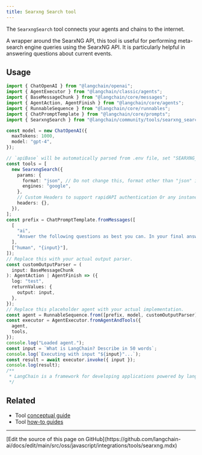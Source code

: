 ```yaml
---
title: Searxng Search tool
---
```


The `SearxngSearch` tool connects your agents and chains to the internet.

A wrapper around the SearxNG API, this tool is useful for performing meta-search engine queries using the SearxNG API. It is particularly helpful in answering questions about current events.

## Usage

```typescript
import { ChatOpenAI } from "@langchain/openai";
import { AgentExecutor } from "@langchain/classic/agents";
import { BaseMessageChunk } from "@langchain/core/messages";
import { AgentAction, AgentFinish } from "@langchain/core/agents";
import { RunnableSequence } from "@langchain/core/runnables";
import { ChatPromptTemplate } from "@langchain/core/prompts";
import { SearxngSearch } from "@langchain/community/tools/searxng_search";

const model = new ChatOpenAI({
  maxTokens: 1000,
  model: "gpt-4",
});

// `apiBase` will be automatically parsed from .env file, set "SEARXNG_API_BASE" in .env,
const tools = [
  new SearxngSearch({
    params: {
      format: "json", // Do not change this, format other than "json" is will throw error
      engines: "google",
    },
    // Custom Headers to support rapidAPI authentication Or any instance that requires custom headers
    headers: {},
  }),
];
const prefix = ChatPromptTemplate.fromMessages([
  [
    "ai",
    "Answer the following questions as best you can. In your final answer, use a bulleted list markdown format.",
  ],
  ["human", "{input}"],
]);
// Replace this with your actual output parser.
const customOutputParser = (
  input: BaseMessageChunk
): AgentAction | AgentFinish => ({
  log: "test",
  returnValues: {
    output: input,
  },
});
// Replace this placeholder agent with your actual implementation.
const agent = RunnableSequence.from([prefix, model, customOutputParser]);
const executor = AgentExecutor.fromAgentAndTools({
  agent,
  tools,
});
console.log("Loaded agent.");
const input = `What is LangChain? Describe in 50 words`;
console.log(`Executing with input "${input}"...`);
const result = await executor.invoke({ input });
console.log(result);
/**
 * LangChain is a framework for developing applications powered by language models, such as chatbots, Generative Question-Answering, summarization, and more. It provides a standard interface, integrations with other tools, and end-to-end chains for common applications. LangChain enables data-aware and powerful applications.
 */
```

## Related

- Tool [conceptual guide](/oss/javascript/langchain/tools)
- Tool [how-to guides](/oss/javascript/langchain/tools)

---

<Callout icon="pen-to-square" iconType="regular">
  [Edit the source of this page on GitHub](https://github.com/langchain-ai/docs/edit/main/src/oss/javascript/integrations/tools/searxng.mdx)
</Callout>
